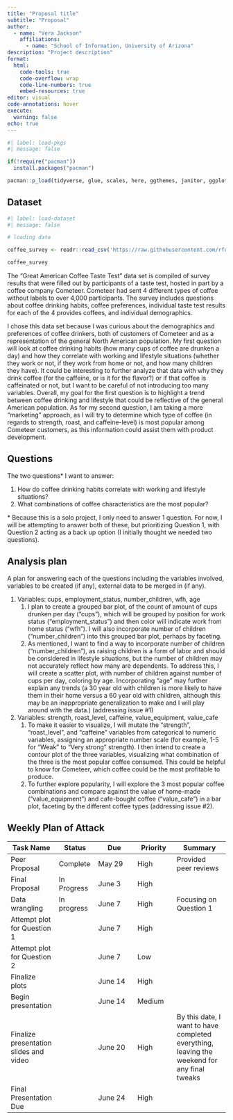 ```yaml
---
title: "Proposal title"
subtitle: "Proposal"
author: 
  - name: "Vera Jackson"
    affiliations:
      - name: "School of Information, University of Arizona"
description: "Project description"
format:
  html:
    code-tools: true
    code-overflow: wrap
    code-line-numbers: true
    embed-resources: true
editor: visual
code-annotations: hover
execute:
  warning: false
echo: true
---
```


```r
#| label: load-pkgs
#| message: false

if(!require("pacman"))
  install.packages("pacman")

pacman::p_load(tidyverse, glue, scales, here, ggthemes, janitor, ggplot2, readr)
```

## Dataset

```r
#| label: load-dataset
#| message: false

# loading data

coffee_survey <- readr::read_csv('https://raw.githubusercontent.com/rfordatascience/tidytuesday/master/data/2024/2024-05-14/coffee_survey.csv')

coffee_survey

```

The "Great American Coffee Taste Test" data set is compiled of survey results that were filled out by participants of a taste test, hosted in part by a coffee company Cometeer. Cometeer had sent 4 different types of coffee without labels to over 4,000 participants. The survey includes questions about coffee drinking habits, coffee preferences, individual taste test results for each of the 4 provides coffees, and individual demographics.

I chose this data set because I was curious about the demographics and preferences of coffee drinkers, both of customers of Cometeer and as a representation of the general North American population. My first question will look at coffee drinking habits (how many cups of coffee are drunken a day) and how they correlate with working and lifestyle situations (whether they work or not, if they work from home or not, and how many children they have). It could be interesting to further analyze that data with why they drink coffee (for the caffeine, or is it for the flavor?) or if that coffee is caffeinated or not, but I want to be careful of not introducing too many variables. Overall, my goal for the first question is to highlight a trend between coffee drinking and lifestyle that could be reflective of the general American population. As for my second question, I am taking a more "marketing" approach, as I will try to determine which type of coffee (in regards to strength, roast, and caffeine-level) is most popular among Cometeer customers, as this information could assist them with product development.

## Questions

The two questions\* I want to answer:

1.  How do coffee drinking habits correlate with working and lifestyle situations?
2.  What combinations of coffee characteristics are the most popular?

\* Because this is a solo project, I only need to answer 1 question. For now, I will be attempting to answer both of these, but prioritizing Question 1, with Question 2 acting as a back up option (I initially thought we needed two questions).

## Analysis plan

A plan for answering each of the questions including the variables involved, variables to be created (if any), external data to be merged in (if any).

1.  Variables: cups, employment_status, number_children, wfh, age
    1.  I plan to create a grouped bar plot, of the count of amount of cups drunken per day ("cups"), which will be grouped by position for work status ("employment_status") and then color will indicate work from home status ("wfh"). I will also incorporate number of children ("number_children") into this grouped bar plot, perhaps by faceting.
    2.  As mentioned, I want to find a way to incorporate number of children ("number_children"), as raising children is a form of labor and should be considered in lifestyle situations, but the number of children may not accurately reflect how many are dependents. To address this, I will create a scatter plot, with number of children against number of cups per day, coloring by age. Incorporating "age" may further explain any trends (a 30 year old with children is more likely to have them in their home versus a 60 year old with children, although this may be an inappropriate generalization to make and I will play around with the data.) (addressing issue #1)
2.  Variables: strength, roast_level, caffeine, value_equipment, value_cafe
    1.  To make it easier to visualize, I will mutate the "strength", "roast_level", and "caffeine" variables from categorical to numeric variables, assigning an appropriate number scale (for example, 1-5 for "Weak" to "Very strong" strength). I then intend to create a contour plot of the three variables, visualizing what combination of the three is the most popular coffee consumed. This could be helpful to know for Cometeer, which coffee could be the most profitable to produce.
    2.  To further explore popularity, I will explore the 3 most popular coffee combinations and compare against the value of home-made ("value_equipment") and cafe-bought coffee ("value_cafe") in a bar plot, faceting by the different coffee types (addressing issue #2).

## Weekly Plan of Attack

| Task Name                              | Status      | Due     | Priority | Summary                                                                                     |
|--------------|--------------|--------------|--------------|------------------|
| Peer Proposal                          | Complete    | May 29  | High     | Provided peer reviews                                                                       |
| Final Proposal                         | In Progress | June 3  | High     |                                                                                             |
| Data wrangling                         | In progress | June 7  | High     | Focusing on Question 1                                                                      |
| Attempt plot for Question 1            |             | June 7  | High     |                                                                                             |
| Attempt plot for Question 2            |             | June 7  | Low      |                                                                                             |
| Finalize plots                         |             | June 14 | High     |                                                                                             |
| Begin presentation                     |             | June 14 | Medium   |                                                                                             |
| Finalize presentation slides and video |             | June 20 | High     | By this date, I want to have completed everything, leaving the weekend for any final tweaks |
| Final Presentation Due                 |             | June 24 | High     |                                                                                             |
